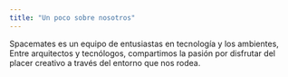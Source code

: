 ```yaml
---
title: "Un poco sobre nosotros"
---
```


Spacemates es un equipo de entusiastas en tecnología y los ambientes, Entre arquitectos y tecnólogos, compartimos la pasión por disfrutar del placer creativo a través del entorno que nos rodea.